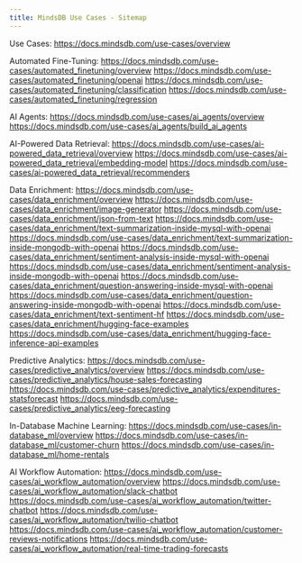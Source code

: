```yaml
---
title: MindsDB Use Cases - Sitemap
---
```


Use Cases:
https://docs.mindsdb.com/use-cases/overview

Automated Fine-Tuning:
https://docs.mindsdb.com/use-cases/automated_finetuning/overview
https://docs.mindsdb.com/use-cases/automated_finetuning/openai
https://docs.mindsdb.com/use-cases/automated_finetuning/classification
https://docs.mindsdb.com/use-cases/automated_finetuning/regression

AI Agents:
https://docs.mindsdb.com/use-cases/ai_agents/overview
https://docs.mindsdb.com/use-cases/ai_agents/build_ai_agents

AI-Powered Data Retrieval:
https://docs.mindsdb.com/use-cases/ai-powered_data_retrieval/overview
https://docs.mindsdb.com/use-cases/ai-powered_data_retrieval/embedding-model
https://docs.mindsdb.com/use-cases/ai-powered_data_retrieval/recommenders

Data Enrichment:
https://docs.mindsdb.com/use-cases/data_enrichment/overview
https://docs.mindsdb.com/use-cases/data_enrichment/image-generator
https://docs.mindsdb.com/use-cases/data_enrichment/json-from-text
https://docs.mindsdb.com/use-cases/data_enrichment/text-summarization-inside-mysql-with-openai
https://docs.mindsdb.com/use-cases/data_enrichment/text-summarization-inside-mongodb-with-openai
https://docs.mindsdb.com/use-cases/data_enrichment/sentiment-analysis-inside-mysql-with-openai
https://docs.mindsdb.com/use-cases/data_enrichment/sentiment-analysis-inside-mongodb-with-openai
https://docs.mindsdb.com/use-cases/data_enrichment/question-answering-inside-mysql-with-openai
https://docs.mindsdb.com/use-cases/data_enrichment/question-answering-inside-mongodb-with-openai
https://docs.mindsdb.com/use-cases/data_enrichment/text-sentiment-hf
https://docs.mindsdb.com/use-cases/data_enrichment/hugging-face-examples
https://docs.mindsdb.com/use-cases/data_enrichment/hugging-face-inference-api-examples

Predictive Analytics:
https://docs.mindsdb.com/use-cases/predictive_analytics/overview
https://docs.mindsdb.com/use-cases/predictive_analytics/house-sales-forecasting
https://docs.mindsdb.com/use-cases/predictive_analytics/expenditures-statsforecast
https://docs.mindsdb.com/use-cases/predictive_analytics/eeg-forecasting

In-Database Machine Learning:
https://docs.mindsdb.com/use-cases/in-database_ml/overview
https://docs.mindsdb.com/use-cases/in-database_ml/customer-churn
https://docs.mindsdb.com/use-cases/in-database_ml/home-rentals

AI Workflow Automation:
https://docs.mindsdb.com/use-cases/ai_workflow_automation/overview
https://docs.mindsdb.com/use-cases/ai_workflow_automation/slack-chatbot
https://docs.mindsdb.com/use-cases/ai_workflow_automation/twitter-chatbot
https://docs.mindsdb.com/use-cases/ai_workflow_automation/twilio-chatbot
https://docs.mindsdb.com/use-cases/ai_workflow_automation/customer-reviews-notifications
https://docs.mindsdb.com/use-cases/ai_workflow_automation/real-time-trading-forecasts

